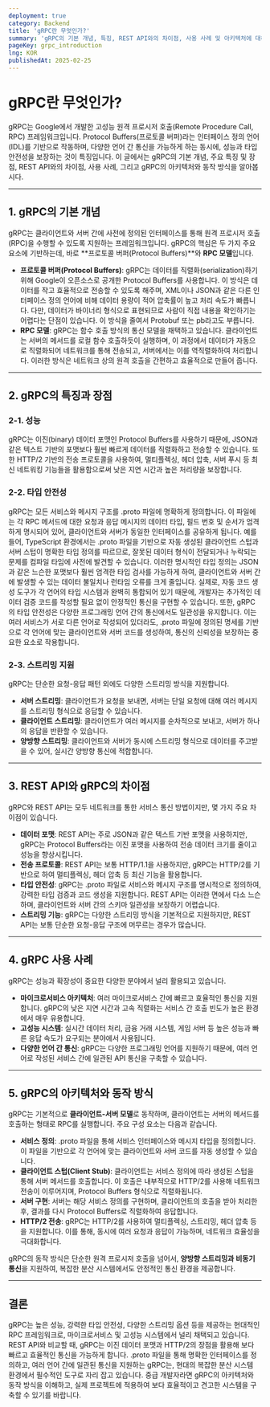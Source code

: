 ```yaml
---
deployment: true
category: Backend
title: 'gRPC란 무엇인가?'
summary: 'gRPC의 기본 개념, 특징, REST API와의 차이점, 사용 사례 및 아키텍처에 대해 알아봅니다.'
pageKey: grpc_introduction
lng: KOR
publishedAt: 2025-02-25
---
```


# gRPC란 무엇인가?

gRPC는 Google에서 개발한 고성능 원격 프로시저 호출(Remote Procedure Call, RPC) 프레임워크입니다. Protocol Buffers(프로토콜 버퍼)라는 인터페이스 정의 언어(IDL)를 기반으로 작동하며, 다양한 언어 간 통신을 가능하게 하는 동시에, 성능과 타입 안전성을 보장하는 것이 특징입니다. 이 글에서는 gRPC의 기본 개념, 주요 특징 및 장점, REST API와의 차이점, 사용 사례, 그리고 gRPC의 아키텍처와 동작 방식을 알아봅시다.

---

## 1. gRPC의 기본 개념

gRPC는 클라이언트와 서버 간에 사전에 정의된 인터페이스를 통해 원격 프로시저 호출(RPC)을 수행할 수 있도록 지원하는 프레임워크입니다. gRPC의 핵심은 두 가지 주요 요소에 기반하는데, 바로 **프로토콜 버퍼(Protocol Buffers)**와 **RPC 모델**입니다.

- **프로토콜 버퍼(Protocol Buffers)**: gRPC는 데이터를 직렬화(serialization)하기 위해 Google이 오픈소스로 공개한 Protocol Buffers를 사용합니다. 이 방식은 데이터를 작고 효율적으로 전송할 수 있도록 해주며, XML이나 JSON과 같은 다른 인터페이스 정의 언어에 비해 데이터 용량이 적어 압축률이 높고 처리 속도가 빠릅니다. 다만, 데이터가 바이너리 형식으로 표현되므로 사람이 직접 내용을 확인하기는 어렵다는 단점이 있습니다. 이 방식을 줄여서 Protobuf 또는 pb라고도 부릅니다.
- **RPC 모델**: gRPC는 함수 호출 방식의 통신 모델을 채택하고 있습니다. 클라이언트는 서버의 메서드를 로컬 함수 호출하듯이 실행하며, 이 과정에서 데이터가 자동으로 직렬화되어 네트워크를 통해 전송되고, 서버에서는 이를 역직렬화하여 처리합니다. 이러한 방식은 네트워크 상의 원격 호출을 간편하고 효율적으로 만들어 줍니다.

---

## 2. gRPC의 특징과 장점

### 2-1. 성능

gRPC는 이진(binary) 데이터 포맷인 Protocol Buffers를 사용하기 때문에, JSON과 같은 텍스트 기반의 포맷보다 훨씬 빠르게 데이터를 직렬화하고 전송할 수 있습니다. 또한 HTTP/2 기반의 전송 프로토콜을 사용하여, 멀티플렉싱, 헤더 압축, 서버 푸시 등 최신 네트워킹 기능들을 활용함으로써 낮은 지연 시간과 높은 처리량을 보장합니다.

### 2-2. 타입 안전성

gRPC는 모든 서비스와 메시지 구조를 .proto 파일에 명확하게 정의합니다. 이 파일에는 각 RPC 메서드에 대한 요청과 응답 메시지의 데이터 타입, 필드 번호 및 순서가 엄격하게 명시되어 있어, 클라이언트와 서버가 동일한 인터페이스를 공유하게 됩니다. 예를 들어, TypeScript 환경에서는 .proto 파일을 기반으로 자동 생성된 클라이언트 스텁과 서버 스텁이 명확한 타입 정의를 따르므로, 잘못된 데이터 형식이 전달되거나 누락되는 문제를 컴파일 타임에 사전에 발견할 수 있습니다. 이러한 명시적인 타입 정의는 JSON과 같은 느슨한 포맷보다 훨씬 엄격한 타입 검사를 가능하게 하여, 클라이언트와 서버 간에 발생할 수 있는 데이터 불일치나 런타임 오류를 크게 줄입니다. 실제로, 자동 코드 생성 도구가 각 언어의 타입 시스템과 완벽히 통합되어 있기 때문에, 개발자는 추가적인 데이터 검증 코드를 작성할 필요 없이 안정적인 통신을 구현할 수 있습니다. 또한, gRPC의 타입 안전성은 다양한 프로그래밍 언어 간의 통신에서도 일관성을 유지합니다. 이는 여러 서비스가 서로 다른 언어로 작성되어 있더라도, .proto 파일에 정의된 명세를 기반으로 각 언어에 맞는 클라이언트와 서버 코드를 생성하여, 통신의 신뢰성을 보장하는 중요한 요소로 작용합니다.

### 2-3. 스트리밍 지원

gRPC는 단순한 요청-응답 패턴 외에도 다양한 스트리밍 방식을 지원합니다.

- **서버 스트리밍**: 클라이언트가 요청을 보내면, 서버는 단일 요청에 대해 여러 메시지를 스트리밍 형식으로 응답할 수 있습니다.
- **클라이언트 스트리밍**: 클라이언트가 여러 메시지를 순차적으로 보내고, 서버가 하나의 응답을 반환할 수 있습니다.
- **양방향 스트리밍**: 클라이언트와 서버가 동시에 스트리밍 형식으로 데이터를 주고받을 수 있어, 실시간 양방향 통신에 적합합니다.

---

## 3. REST API와 gRPC의 차이점

gRPC와 REST API는 모두 네트워크를 통한 서비스 통신 방법이지만, 몇 가지 주요 차이점이 있습니다.

- **데이터 포맷**: REST API는 주로 JSON과 같은 텍스트 기반 포맷을 사용하지만, gRPC는 Protocol Buffers라는 이진 포맷을 사용하여 전송 데이터 크기를 줄이고 성능을 향상시킵니다.
- **전송 프로토콜**: REST API는 보통 HTTP/1.1을 사용하지만, gRPC는 HTTP/2를 기반으로 하여 멀티플렉싱, 헤더 압축 등 최신 기능을 활용합니다.
- **타입 안전성**: gRPC는 .proto 파일로 서비스와 메시지 구조를 명시적으로 정의하여, 강력한 타입 검증과 코드 생성을 지원합니다. REST API는 이러한 면에서 다소 느슨하며, 클라이언트와 서버 간의 스키마 일관성을 보장하기 어렵습니다.
- **스트리밍 기능**: gRPC는 다양한 스트리밍 방식을 기본적으로 지원하지만, REST API는 보통 단순한 요청-응답 구조에 머무르는 경우가 많습니다.

---

## 4. gRPC 사용 사례

gRPC는 성능과 확장성이 중요한 다양한 분야에서 널리 활용되고 있습니다.

- **마이크로서비스 아키텍처**: 여러 마이크로서비스 간에 빠르고 효율적인 통신을 지원합니다. gRPC의 낮은 지연 시간과 고속 직렬화는 서비스 간 호출 빈도가 높은 환경에서 매우 유용합니다.
- **고성능 시스템**: 실시간 데이터 처리, 금융 거래 시스템, 게임 서버 등 높은 성능과 빠른 응답 속도가 요구되는 분야에서 사용됩니다.
- **다양한 언어 간 통신**: gRPC는 다양한 프로그래밍 언어를 지원하기 때문에, 여러 언어로 작성된 서비스 간에 일관된 API 통신을 구축할 수 있습니다.

---

## 5. gRPC의 아키텍처와 동작 방식

gRPC는 기본적으로 **클라이언트-서버 모델**로 동작하며, 클라이언트는 서버의 메서드를 호출하는 형태로 RPC를 실행합니다. 주요 구성 요소는 다음과 같습니다.

- **서비스 정의**: .proto 파일을 통해 서비스 인터페이스와 메시지 타입을 정의합니다. 이 파일을 기반으로 각 언어에 맞는 클라이언트와 서버 코드를 자동 생성할 수 있습니다.
- **클라이언트 스텁(Client Stub)**: 클라이언트는 서비스 정의에 따라 생성된 스텁을 통해 서버 메서드를 호출합니다. 이 호출은 내부적으로 HTTP/2를 사용해 네트워크 전송이 이루어지며, Protocol Buffers 형식으로 직렬화됩니다.
- **서버 구현**: 서버는 해당 서비스 정의를 구현하며, 클라이언트의 호출을 받아 처리한 후, 결과를 다시 Protocol Buffers로 직렬화하여 응답합니다.
- **HTTP/2 전송**: gRPC는 HTTP/2를 사용하여 멀티플렉싱, 스트리밍, 헤더 압축 등을 지원합니다. 이를 통해, 동시에 여러 요청과 응답이 가능하며, 네트워크 효율성을 극대화합니다.

gRPC의 동작 방식은 단순한 원격 프로시저 호출을 넘어서, **양방향 스트리밍과 비동기 통신**을 지원하여, 복잡한 분산 시스템에서도 안정적인 통신 환경을 제공합니다.

---

## 결론

gRPC는 높은 성능, 강력한 타입 안전성, 다양한 스트리밍 옵션 등을 제공하는 현대적인 RPC 프레임워크로, 마이크로서비스 및 고성능 시스템에서 널리 채택되고 있습니다. REST API와 비교할 때, gRPC는 이진 데이터 포맷과 HTTP/2의 장점을 활용해 보다 빠르고 효율적인 통신을 가능하게 합니다. .proto 파일을 통해 명확한 인터페이스를 정의하고, 여러 언어 간에 일관된 통신을 지원하는 gRPC는, 현대의 복잡한 분산 시스템 환경에서 필수적인 도구로 자리 잡고 있습니다. 중급 개발자라면 gRPC의 아키텍처와 동작 방식을 이해하고, 실제 프로젝트에 적용하여 보다 효율적이고 견고한 시스템을 구축할 수 있기를 바랍니다.
